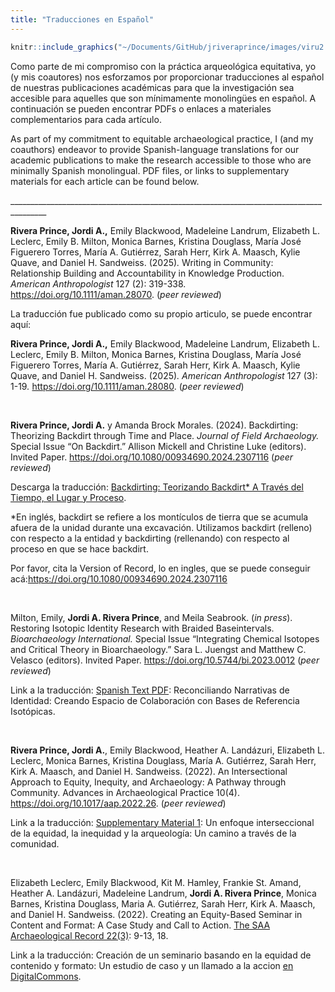 ```yaml
---
title: "Traducciones en Español"
---
```


```r
knitr::include_graphics("~/Documents/GitHub/jriveraprince/images/viru2.png")
```

Como parte de mi compromiso con la práctica arqueológica equitativa, yo (y mis coautores) nos esforzamos por proporcionar traducciones al español de nuestras publicaciones académicas para que la investigación sea accesible para aquelles que son mínimamente monolingües en español. A continuación se pueden encontrar PDFs o enlaces a materiales complementarios para cada artículo.

As part of my commitment to equitable archaeological practice, I (and my coauthors) endeavor to provide Spanish-language translations for our academic publications to make the research accessible to those who are minimally Spanish monolingual. PDF files, or links to supplementary materials for each article can be found below.

\_\_\_\_\_\_\_\_\_\_\_\_\_\_\_\_\_\_\_\_\_\_\_\_\_\_\_\_\_\_\_\_\_\_\_\_\_\_\_\_\_\_\_\_\_\_\_\_\_\_\_\_\_\_\_\_\_\_\_\_\_\_\_\_\_\_\_\_\_\_\_\_\_\_\_\_\_\_\_\_\_\_\_\_\_\_\_

**Rivera Prince, Jordi A.,** Emily Blackwood, Madeleine Landrum, Elizabeth L. Leclerc, Emily B. Milton, Monica Barnes, Kristina Douglass, María José Figuerero Torres, María A. Gutiérrez, Sarah Herr, Kirk A. Maasch, Kylie Quave, and Daniel H. Sandweiss. (2025)*.* Writing in Community: Relationship Building and Accountability in Knowledge Production. *American Anthropologist* 127 (2): 319-338*.* <https://doi.org/10.1111/aman.28070>. (*peer reviewed*)

La traducción fue publicado como su propio articulo, se puede encontrar aquí:

**Rivera Prince, Jordi A.,** Emily Blackwood, Madeleine Landrum, Elizabeth L. Leclerc, Emily B. Milton, Monica Barnes, Kristina Douglass, María José Figuerero Torres, María A. Gutiérrez, Sarah Herr, Kirk A. Maasch, Kylie Quave, and Daniel H. Sandweiss. (2025)*. American Anthropologist* 127 (3): 1-19*.* <https://doi.org/10.1111/aman.28080>. (*peer reviewed*)

<br>

**Rivera Prince, Jordi A.** y Amanda Brock Morales. (2024). Backdirting: Theorizing Backdirt through Time and Place. *Journal of Field Archaeology.* Special Issue "On Backdirt." Allison Mickell and Christine Luke (editors). Invited Paper. <https://doi.org/10.1080/00934690.2024.2307116> (*peer reviewed*)

Descarga la traducción: [Backdirting: Teorizando Backdirt\* A Través del Tiempo, el Lugar y Proceso](https://drive.google.com/file/d/1GNQRDdFd1rW_yq4Upsto5KC6le7xOn7a/view?usp=sharing).

\*En inglés, backdirt se refiere a los montículos de tierra que se acumula afuera de la unidad durante una excavación. Utilizamos backdirt (relleno) con respecto a la entidad y backdirting (rellenando) con respecto al proceso en que se hace backdirt.

Por favor, cita la Version of Record, lo en ingles, que se puede conseguir acá:<https://doi.org/10.1080/00934690.2024.2307116>

<br>

Milton, Emily, **Jordi A. Rivera Prince**, and Meila Seabrook. (*in press*). Restoring Isotopic Identity Research with Braided Baseintervals. *Bioarchaeology International.* Special Issue "Integrating Chemical Isotopes and Critical Theory in Bioarchaeology." Sara L. Juengst and Matthew C. Velasco (editors). Invited Paper. <https://doi.org/10.5744/bi.2023.0012> (*peer reviewed*)

Link a la traducción: [Spanish Text PDF](https://doi.org/10.5744/bi.2023.0012): Reconciliando Narrativas de Identidad: Creando Espacio de Colaboración con Bases de Referencia Isotópicas.

<br>

**Rivera Prince, Jordi A.**, Emily Blackwood, Heather A. Landázuri, Elizabeth L. Leclerc, Monica Barnes, Kristina Douglass, María A. Gutiérrez, Sarah Herr, Kirk A. Maasch, and Daniel H. Sandweiss. (2022). An Intersectional Approach to Equity, Inequity, and Archaeology: A Pathway through Community. Advances in Archaeological Practice 10(4). <https://doi.org/10.1017/aap.2022.26>. (*peer reviewed*)

Link a la traducción: [Supplementary Material 1](https://static.cambridge.org/content/id/urn:cambridge.org:id:article:S2326376822000262/resource/name/S2326376822000262sup001.pdf): Un enfoque interseccional de la equidad, la inequidad y la arqueología: Un camino a través de la comunidad.

<br>

Elizabeth Leclerc, Emily Blackwood, Kit M. Hamley, Frankie St. Amand, Heather A. Landázuri, Madeleine Landrum, **Jordi A. Rivera Prince**, Monica Barnes, Kristina Douglass, Maria A. Gutiérrez, Sarah Herr, Kirk A. Maasch, and Daniel H. Sandweiss. (2022). Creating an Equity-Based Seminar in Content and Format: A Case Study and Call to Action. [The SAA Archaeological Record 22(3)](https://mydigitalpublication.com/publication/?i=748094&p=10&view=issueViewer): 9-13, 18.

Link a la traducción: Creación de un seminario basando en la equidad de contenido y formato: Un estudio de caso y un llamado a la accion [en DigitalCommons](https://digitalcommons.library.umaine.edu/ant_facpub/60/).
